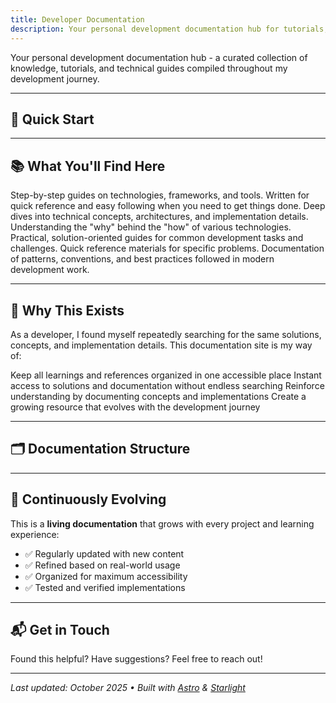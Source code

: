 ```yaml
---
title: Developer Documentation
description: Your personal development documentation hub for tutorials, guides, and technical explanations.
---
```



Your personal development documentation hub - a curated collection of knowledge, tutorials, and technical guides compiled throughout my development journey.

---

## 🚀 Quick Start

<CardGrid stagger>
  <LinkCard
    title="GitHub CLI Guide"
    description="Complete step-by-step guide from account creation to pushing code with GitHub CLI"
    href="/guides/learn-github/"
  />
  <LinkCard
    title="Install MCP Server"
    description="Setup Model Context Protocol servers for Claude Code, Zed, and VS Code"
    href="/guides/learn-mcp-server/"
  />
  <LinkCard
    title="Astro + Cloudflare"
    description="Deploy Astro projects to Cloudflare Workers - complete deployment guide"
    href="/deployment/astro-cloudflare/"
  />
  <LinkCard
    title="Tech Stack Dashboard"
    description="Modern dashboard tech stack with React, Cloudflare, and Neon PostgreSQL"
    href="/reference/tech-stack-dashboard/"
  />
</CardGrid>

---

## 📚 What You'll Find Here

<CardGrid>
  <Card title="Tutorials" icon="open-book">
    Step-by-step guides on technologies, frameworks, and tools. Written for quick reference and easy following when you need to get things done.
  </Card>

  <Card title="Technical Explanations" icon="information">
    Deep dives into technical concepts, architectures, and implementation details. Understanding the "why" behind the "how" of various technologies.
  </Card>

  <Card title="How-To Guides" icon="rocket">
    Practical, solution-oriented guides for common development tasks and challenges. Quick reference materials for specific problems.
  </Card>

  <Card title="Best Practices" icon="star">
    Documentation of patterns, conventions, and best practices followed in modern development work.
  </Card>
</CardGrid>

---

## 🎯 Why This Exists

As a developer, I found myself repeatedly searching for the same solutions, concepts, and implementation details. This documentation site is my way of:

<CardGrid>
  <Card title="Centralizing Knowledge" icon="puzzle">
    Keep all learnings and references organized in one accessible place
  </Card>

  <Card title="Quick Access" icon="forward-slash">
    Instant access to solutions and documentation without endless searching
  </Card>

  <Card title="Learning Through Writing" icon="pencil">
    Reinforce understanding by documenting concepts and implementations
  </Card>

  <Card title="Future Reference" icon="setting">
    Create a growing resource that evolves with the development journey
  </Card>
</CardGrid>

---

## 🗂️ Documentation Structure

<CardGrid stagger>
  <LinkCard
    title="📖 Guides"
    description="Comprehensive tutorials and walkthroughs for various technologies"
    href="/guides/learn-github/"
  />
  <LinkCard
    title="📚 Reference"
    description="Quick reference materials and technical documentation"
    href="/reference/tech-stack-dashboard/"
  />
  <LinkCard
    title="🚀 Deployment"
    description="Deployment guides for Cloudflare and other platforms"
    href="/deployment/astro-cloudflare/"
  />
</CardGrid>

---

## 🌱 Continuously Evolving

This is a **living documentation** that grows with every project and learning experience:

- ✅ Regularly updated with new content
- ✅ Refined based on real-world usage
- ✅ Organized for maximum accessibility
- ✅ Tested and verified implementations

---

## 📬 Get in Touch

Found this helpful? Have suggestions? Feel free to reach out!

<CardGrid>
  <LinkCard
    title="GitHub Profile"
    description="Check out my projects and contributions"
    href="https://github.com/bahrulbangsawan"
  />
  <LinkCard
    title="Live Site"
    description="Visit the production deployment"
    href="https://dev.bahrul.me"
  />
</CardGrid>

---

*Last updated: October 2025 • Built with [Astro](https://astro.build) & [Starlight](https://starlight.astro.build)*
